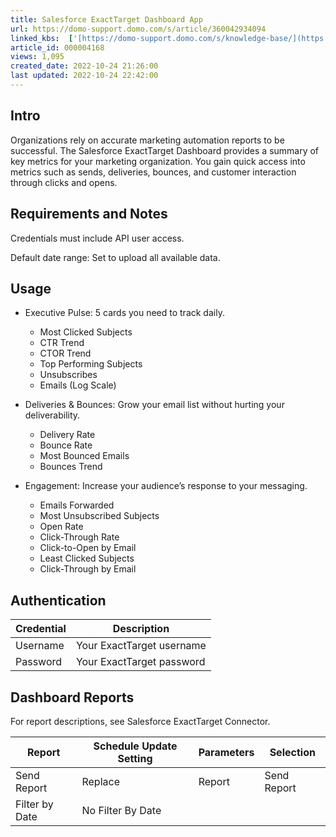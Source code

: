 ```yaml
---
title: Salesforce ExactTarget Dashboard App
url: https://domo-support.domo.com/s/article/360042934094
linked_kbs:  ['[https://domo-support.domo.com/s/knowledge-base/](https://domo-support.domo.com/s/knowledge-base/)', '[https://domo-support.domo.com/s/](https://domo-support.domo.com/s/)', '[https://domo-support.domo.com/s/topic/0TO5w000000ZampGAC](https://domo-support.domo.com/s/topic/0TO5w000000ZampGAC)', '[https://domo-support.domo.com/s/topic/0TO5w000000Zan9GAC](https://domo-support.domo.com/s/topic/0TO5w000000Zan9GAC)', '[https://domo-support.domo.com/s/article/360042934094](https://domo-support.domo.com/s/article/360042934094)', '[https://domo-support.domo.com/s/topic/0TO5w000000Zan9GAC/available-apps](https://domo-support.domo.com/s/topic/0TO5w000000Zan9GAC/available-apps)', '[https://domo-support.domo.com/s/article/360043429933](https://domo-support.domo.com/s/article/360043429933)', '[https://domo-support.domo.com/s/article/360043429953](https://domo-support.domo.com/s/article/360043429953)', '[https://domo-support.domo.com/s/article/360042925494](https://domo-support.domo.com/s/article/360042925494)', '[https://domo-support.domo.com/s/article/360043429913](https://domo-support.domo.com/s/article/360043429913)', '[https://domo-support.domo.com/s/article/4408174643607](https://domo-support.domo.com/s/article/4408174643607)', '[https://domo-support.domo.com/s/login/](https://domo-support.domo.com/s/login/)']
article_id: 000004168
views: 1,095
created_date: 2022-10-24 21:26:00
last updated: 2022-10-24 22:42:00
---
```




Intro
-----


Organizations rely on accurate marketing automation reports to be successful. The Salesforce ExactTarget Dashboard provides a summary of key metrics for your marketing organization. You gain quick access into metrics such as sends, deliveries, bounces, and customer interaction through clicks and opens.


Requirements and Notes
----------------------


Credentials must include API user access.


Default date range: Set to upload all available data.


Usage
-----


* Executive Pulse: 5 cards you need to track daily.


	+ Most Clicked Subjects
	+ CTR Trend
	+ CTOR Trend
	+ Top Performing Subjects
	+ Unsubscribes
	+ Emails (Log Scale)
* Deliveries & Bounces: Grow your email list without hurting your deliverability.


	+ Delivery Rate
	+ Bounce Rate
	+ Most Bounced Emails
	+ Bounces Trend
* Engagement: Increase your audience's response to your messaging.


	+ Emails Forwarded
	+ Most Unsubscribed Subjects
	+ Open Rate
	+ Click-Through Rate
	+ Click-to-Open by Email
	+ Least Clicked Subjects
	+ Click-Through by Email


Authentication
--------------




| Credential | Description |
| --- | --- |
| Username | Your ExactTarget username |
| Password | Your ExactTarget password |


Dashboard Reports
-----------------


For report descriptions, see Salesforce ExactTarget Connector.




| Report | Schedule Update Setting | Parameters | Selection |
| --- | --- | --- | --- |
| Send Report | Replace | Report | Send Report |
| Filter by Date | No Filter By Date |


